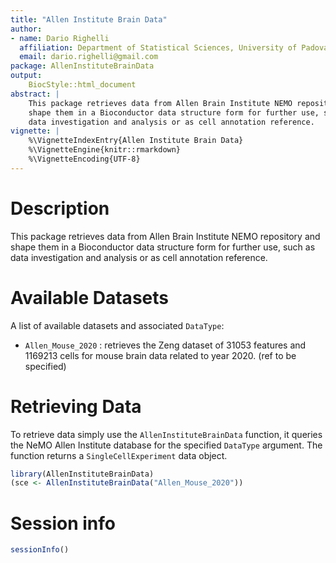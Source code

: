 ```yaml
---
title: "Allen Institute Brain Data"
author:
- name: Dario Righelli
  affiliation: Department of Statistical Sciences, University of Padova
  email: dario.righelli@gmail.com
package: AllenInstituteBrainData
output:
    BiocStyle::html_document
abstract: |
    This package retrieves data from Allen Brain Institute NEMO repository and
    shape them in a Bioconductor data structure form for further use, such as
    data investigation and analysis or as cell annotation reference.
vignette: |
    %\VignetteIndexEntry{Allen Institute Brain Data}
    %\VignetteEngine{knitr::rmarkdown}
    %\VignetteEncoding{UTF-8}
---
```


# Description

This package retrieves data from Allen Brain Institute NEMO repository and shape
them in a Bioconductor data structure form for further use, such as data 
investigation and analysis or as cell annotation reference.

# Available Datasets

A list of available datasets and associated `DataType`:

+ `Allen_Mouse_2020` : retrieves the Zeng dataset of 31053 features and 1169213 
cells for mouse brain data related to year 2020. (ref to be specified)


# Retrieving Data

To retrieve data simply use the `AllenInstituteBrainData` function, it queries
the NeMO Allen Institute database for the specified `DataType` argument.
The function returns a `SingleCellExperiment` data object.

```r
library(AllenInstituteBrainData)
(sce <- AllenInstituteBrainData("Allen_Mouse_2020"))
```




# Session info {.unnumbered}

```r
sessionInfo()
```
